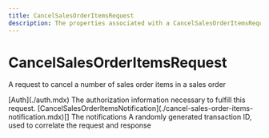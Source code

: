 ```yaml
---
title: CancelSalesOrderItemsRequest
description: The properties associated with a CancelSalesOrderItemsRequest
---
```


CancelSalesOrderItemsRequest
===============================================
A request to cancel a number of sales order items in a sales order

<Reference>
  <Field name="auth" nullable={false}>
    <Type>
      [Auth](./auth.mdx)
    </Type>
    <Description>
      The authorization information necessary to fulfill this request.
    </Description>
  </Field>
  <Field name="notifications" nullable={false}>
    <Type>
      [CancelSalesOrderItemsNotification](./cancel-sales-order-items-notification.mdx)[]
    </Type>
    <Description>
      The notifications
    </Description>
  </Field>
  <Field name="transaction_id" type="string" nullable={false}>
    <Description>
      A randomly generated transaction ID, used to correlate the request and response
    </Description>
  </Field>
</Reference>
